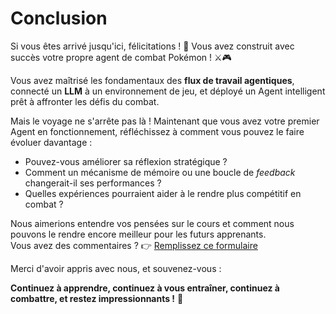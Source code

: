 # Conclusion

Si vous êtes arrivé jusqu'ici, félicitations ! 🥳 Vous avez construit avec succès votre propre agent de combat Pokémon ! ⚔️🎮

Vous avez maîtrisé les fondamentaux des **flux de travail agentiques**, connecté un **LLM** à un environnement de jeu, et déployé un Agent intelligent prêt à affronter les défis du combat.

Mais le voyage ne s'arrête pas là !
Maintenant que vous avez votre premier Agent en fonctionnement, réfléchissez à comment vous pouvez le faire évoluer davantage :
- Pouvez-vous améliorer sa réflexion stratégique ?
- Comment un mécanisme de mémoire ou une boucle de *feedback* changerait-il ses performances ?
- Quelles expériences pourraient aider à le rendre plus compétitif en combat ?

Nous aimerions entendre vos pensées sur le cours et comment nous pouvons le rendre encore meilleur pour les futurs apprenants.  
Vous avez des commentaires ? 👉 [Remplissez ce formulaire](https://docs.google.com/forms/d/e/1FAIpQLSe9VaONn0eglax0uTwi29rIn4tM7H2sYmmybmG5jJNlE5v0xA/viewform?usp=dialog)

Merci d'avoir appris avec nous, et souvenez-vous :

**Continuez à apprendre, continuez à vous entraîner, continuez à combattre, et restez impressionnants !** 🤗